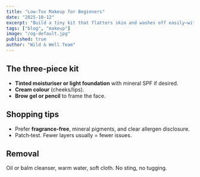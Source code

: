 ```yaml
---
title: "Low‑Tox Makeup for Beginners"
date: "2025-10-12"
excerpt: "Build a tiny kit that flatters skin and washes off easily—without heavy fragrance."
tags: ["blog", "makeup"]
image: "/og-default.jpg"
published: true
author: "Wild & Well Team"
---
```


## The three‑piece kit
- **Tinted moisturiser or light foundation** with mineral SPF if desired.  
- **Cream colour** (cheeks/lips).  
- **Brow gel or pencil** to frame the face.

## Shopping tips
- Prefer **fragrance‑free**, mineral pigments, and clear allergen disclosure.  
- Patch‑test. Fewer layers usually = fewer issues.

## Removal
Oil or balm cleanser, warm water, soft cloth. No sting, no tugging.
